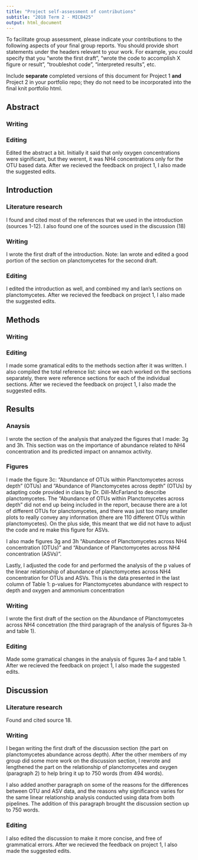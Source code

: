 ```yaml
---
title: "Project self-assessment of contributions"
subtitle: "2018 Term 2 - MICB425"
output: html_document
---
```

To facilitate group assessment, please indicate your contributions to the following aspects of your final group reports. You should provide short statements under the headers relevant to your work. For example, you could specify that you "wrote the first draft", "wrote the code to accomplish X figure or result", "troubleshot code", "interpreted results", etc.

Include **separate** completed versions of this document for Project 1 **and** Project 2 in your portfolio repo; they do not need to be incorporated into the final knit portfolio html.

## Abstract
### Writing

### Editing

Edited the abstract a bit. Initially it said that only oxygen concentrations were significant, but they werent, it was NH4 concentrations only for the OTU based data. After we recieved the feedback on project 1, I also made the suggested edits.

## Introduction

### Literature research

I found and cited most of the references that we used in the introduction (sources 1-12). I also found one of the sources used in the discussion (18) 

### Writing

I wrote the first draft of the introduction. Note: Ian wrote and edited a good portion of the section on planctomycetes for the second draft.

### Editing

I edited the introduction as well, and combined my and Ian's sections on planctomycetes. After we recieved the feedback on project 1, I also made the suggested edits.

## Methods
### Writing

### Editing

I made some gramatical edits to the methods section after it was written. I also compiled the total reference list: since we each worked on the sections separately, there were reference sections for each of the individual sections. After we recieved the feedback on project 1, I also made the suggested edits. 

## Results
### Anaysis 

I wrote the section of the analysis that analyzed the figures that I made: 3g and 3h. This section was on the importance of abundance related to NH4 concentration and its predicted impact on annamox activity.

### Figures

I made the figure 3c: "Abundance of OTUs within Planctomycetes across depth" (OTUs)
and "Abundance of Planctomycetes across depth" (OTUs) by adapting code provided in class by Dr. Dill-McFarland to describe planctomycetes. The "Abundance of OTUs within Planctomycetes across depth" did not end up being included in the report, because there are a lot of different OTUs for planctomycetes, and there was just too many smaller plots to really convey any information (there are 110 different OTUs within planctomycetes). On the plus side, this meant that we did not have to adjust the code and re make this figure for ASVs. 

I also made figures 3g and 3h "Abundance of Planctomycetes across NH4 concentration (OTUs)" and "Abundance of Planctomycetes across NH4 concentration (ASVs)". 

Lastly, I adjusted the code for and performed the analysis of the p values of the linear relationship of abundance of planctomycetes across NH4 concentration for OTUs and ASVs. This is the data presented in the last column of Table 1: p-values for Planctomycetes abundance with respect to depth and oxygen and ammonium concentration

### Writing

I wrote the first draft of the section on the Abundance of Planctomycetes across NH4 concetration (the third paragraph of the analysis of figures 3a-h and table 1).


### Editing

Made some gramatical changes in the analysis of figures 3a-f and table 1. After we recieved the feedback on project 1, I also made the suggested edits.

## Discussion

### Literature research

Found and cited source 18. 

### Writing

I began writing the first draft of the discussion section (the part on planctomycetes abundance across depth). 
After the other members of my group did some more work on the discussion section, I rewrote and lengthened the part on the relationship of planctomycetes and oxygen (paragraph 2) to help bring it up to 750 words (from 494 words).

I also added another paragraph on some of the reasons for the differences between OTU and ASV data, and the reasons why significance varies for the same linear relationship analysis conducted using data from both pipelines. The addition of this paragraph brought the discussion section up to 750 words.

### Editing

I also edited the discussion to make it more concise, and free of grammatical errors. After we recieved the feedback on project 1, I also made the suggested edits.
